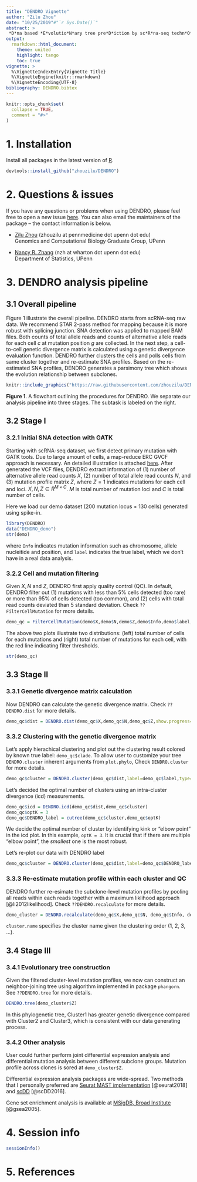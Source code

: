 ```yaml
---
title: "DENDRO Vignette"
author: "Zilu Zhou"
date: "10/25/2019"#"`r Sys.Date()`"
abstract: >
 *D*na based *E*volutio*N*ary tree pre*D*iction by sc*R*na-seq techn*O*logy (DENDRO) is a statistical framework that takes scRNA-seq data for a tumor and accurately reconstructs its phylogeny, assigning each single cell from the scRNA-seq data to a subclone. Our approach allows us to (1) cluster cells based on genomic profiles while accounting for transcriptional bursting, technical dropout and sequencing error, as benchmarked on in silico mixture and a spike-in analysis, (2) make robust mutation profile inference in subclonal resolution, and (3) perform DNA-RNA joint analysis with same set of cells and examine the relationship between transcriptomic variation and mutation profile. For more detail, please check our [biorixv preprint, no link yet](www.rstudio.com)
output: 
  rmarkdown::html_document:
    theme: united
    highlight: tango
    toc: true
vignette: >
  %\VignetteIndexEntry{Vignette Title}
  %\VignetteEngine{knitr::rmarkdown}
  %\VignetteEncoding{UTF-8}
bibliography: DENDRO.bibtex
---
```


```r
knitr::opts_chunk$set(
  collapse = TRUE,
  comment = "#>"
)
```

# 1. Installation
Install all packages in the latest version of [R](https://www.r-project.org/).
```r
devtools::install_github("zhouzilu/DENDRO")
```

# 2. Questions & issues
If you have any questions or problems when using DENDRO, please feel free to open a new issue [here](https://github.com/zhouzilu/DENDRO/issues). You can also email the maintainers of the package -- the contact information is below.

* [Zilu Zhou](https://statistics.wharton.upenn.edu/profile/zhouzilu/) (zhouzilu at pennmedicine dot upenn dot edu)
  <br>
  Genomics and Computational Biology Graduate Group, UPenn

* [Nancy R. Zhang](https://statistics.wharton.upenn.edu/profile/nzh/) (nzh at wharton dot upenn dot edu)
  <br>
  Department of Statistics, UPenn

# 3. DENDRO analysis pipeline
## 3.1 Overall pipeline 

Figure 1 illustrate the overall pipeline. DENDRO starts from scRNA-seq raw data. We recommend STAR 2-pass method for mapping because it is more robust with splicing junction. SNA detection was applied to mapped BAM files. Both counts of total allele reads and counts of alternative allele reads for each cell $c$ at mutation position $g$ are collected. In the next step, a cell-to-cell genetic divergence matrix is calculated using a genetic divergence evaluation function. DENDRO further clusters the cells and polls cells from same cluster together and re-estimate SNA profiles. Based on the re-estimated SNA profiles, DENDRO generates a parsimony tree which shows the evolution relationship between subclones.

```r
knitr::include_graphics("https://raw.githubusercontent.com/zhouzilu/DENDRO/master/figure/Pkg_FIG-01.jpg")
```
  **Figure 1**. A flowchart outlining the procedures for DENDRO. We separate our analysis pipeline into three stages. The subtask is labeled on the right.

## 3.2 Stage I
### 3.2.1 Initial SNA detection with GATK

Starting with scRNA-seq dataset, we first detect primary mutation with GATK tools. Due to large amount of cells, a map-reduce ERC GVCF approach is necessary. An detailed illustration is attached [here](https://github.com/zhouzilu/DENDRO/blob/master/script/mutation_detection.md). After generated the VCF files, DENDRO extract information of (1) number of alternative allele read counts $X$, (2) number of total allele read counts $N$, and (3) mutation profile matrix $Z$, where $Z=1$ indicates mutations for each cell and loci. $X, N, Z \in R^{M \times C}$. $M$ is total number of mutation loci and $C$ is total number of cells.

Here we load our demo dataset (200 mutation locus $\times$ 130 cells) generated using spike-in.
```r
library(DENDRO)
data("DENDRO_demo")
str(demo)
```

where `Info` indicates mutation information such as chromosome, allele nucleitide and position, and `label` indicates the true label, which we don't have in a real data analysis.

### 3.2.2 Cell and mutation filtering 

Given $X, N$ and $Z$, DENDRO first apply quality control (QC). In default, DENDRO filter out (1) mutations with less than 5% cells detected (too rare) or more than 95% of cells detected (too common), and (2) cells with total read counts deviated than 5 standard deviation. Check `??FilterCellMutation` for more details. 

```r
demo_qc = FilterCellMutation(demo$X,demo$N,demo$Z,demo$Info,demo$label,cut.off.VAF = 0.05, cut.off.sd = 5)
```

The above two plots illustrate two distributions: (left) total number of cells for each mutations and (right) total number of mutations for each cell, with the red line indicating filter thresholds.

```r
str(demo_qc)
```


## 3.3 Stage II
### 3.3.1 Genetic divergence matrix calculation

Now DENDRO can calculate the genetic divergence matrix. Check `??DENDRO.dist` for more details.

```r
demo_qc$dist = DENDRO.dist(demo_qc$X,demo_qc$N,demo_qc$Z,show.progress=FALSE)
```

### 3.3.2 Clustering with the genetic divergence matrix

Let's apply hierachical clustering and plot out the clustering result colored by known true label: `demo_qc$clade`. To allow user to customize your tree `DENDRO.cluster` inherent arguments from `plot.phylo`, Check `DENDRO.cluster` for more details.

```r
demo_qc$cluster = DENDRO.cluster(demo_qc$dist,label=demo_qc$label,type='fan')
```

Let's decided the optimal number of clusters using an intra-cluster divergence (icd) measurements.

```r
demo_qc$icd = DENDRO.icd(demo_qc$dist,demo_qc$cluster)
demo_qc$optK = 3
demo_qc$DENDRO_label = cutree(demo_qc$cluster,demo_qc$optK)
```

We decide the optimal number of cluster by identifying kink or "elbow point" in the icd plot. In this example, `optK = 3`. It is crucial that if there are multiple "elbow point", the *smallest* one is the most robust.

Let's re-plot our data with DENDRO label

```r
demo_qc$cluster = DENDRO.cluster(demo_qc$dist,label=demo_qc$DENDRO_label,type='fan')
```

### 3.3.3 Re-estimate mutation profile within each cluster and QC

DENDRO further re-esimate the subclone-level mutation profiles by pooling all reads within each reads together with a maximum liklihood approach [@li2012likelihood]. Check `??DENDRO.recalculate` for more details.

```r
demo_cluster = DENDRO.recalculate(demo_qc$X,demo_qc$N, demo_qc$Info, demo_qc$DENDRO_label, cluster.name=c('Cluster3','Cluster2','Cluster1'))
```
`cluster.name` specifies the cluster name given the clustering order (1, 2, 3, ...).

## 3.4 Stage III
### 3.4.1 Evolutionary tree construction

Given the filtered cluster-level mutation profiles, we now can construct an neighbor-joining tree using algorithm implemented in package `phangorn`. See `??DENDRO.tree` for more details.

```r
DENDRO.tree(demo_cluster$Z)
```

In this phylogenetic tree, Cluster1 has greater genetic divergence compared with Cluster2 and Cluster3, which is consistent with our data generating process. 

### 3.4.2 Other analysis

User could further perform joint differential expression analysis and differential mutation analysis between different subclone groups. Mutation profile across clones is sored at `demo_cluster$Z`.

Differential expression analysis packages are wide-spread. Two methods that I personally preferred are [Seurat MAST implementation](https://satijalab.org/seurat/get_started.html) [@seurat2018] and [scDD](https://bioconductor.org/packages/release/bioc/html/scDD.html) [@scDD2016].

Gene set enrichment analysis is available at [MSigDB, Broad Institute](http://software.broadinstitute.org/gsea/msigdb/) [@gsea2005].


# 4. Session info

```r
sessionInfo()
```

# 5. References

